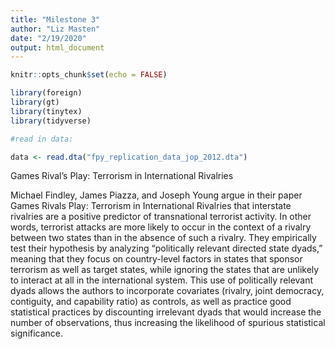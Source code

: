 ```yaml
---
title: "Milestone 3"
author: "Liz Masten"
date: "2/19/2020"
output: html_document
---
```


```r
knitr::opts_chunk$set(echo = FALSE)

library(foreign)
library(gt)
library(tinytex)
library(tidyverse)

```

```r

#read in data: 

data <- read.dta("fpy_replication_data_jop_2012.dta")


```

Games Rival's Play: Terrorism in International Rivalries

Michael Findley, James Piazza, and Joseph Young argue in their paper Games Rivals Play: Terrorism in International Rivalries that interstate rivalries are a positive predictor of transnational terrorist activity. In other words, terrorist attacks are more likely to occur in the context of a rivalry between two states than in the absence of such a rivalry. They empirically test their hypothesis by analyzing “politically relevant directed state dyads,” meaning that they focus on country-level factors in states that sponsor terrorism as well as target states, while ignoring the states that are unlikely to interact at all in the international system. This use of politically relevant dyads allows the authors to incorporate covariates (rivalry, joint democracy, contiguity, and capability ratio) as controls, as well as practice good statistical practices by discounting irrelevant dyads that would increase the number of observations, thus increasing the likelihood of spurious statistical significance. 


